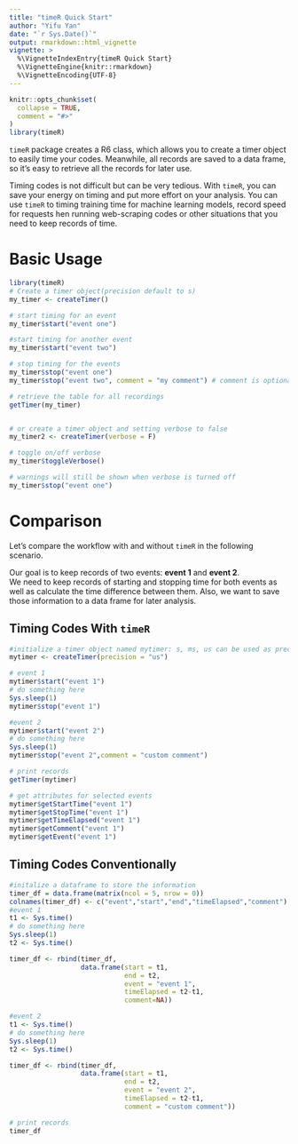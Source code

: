```yaml
---
title: "timeR Quick Start"
author: "Yifu Yan"
date: "`r Sys.Date()`"
output: rmarkdown::html_vignette
vignette: >
  %\VignetteIndexEntry{timeR Quick Start}
  %\VignetteEngine{knitr::rmarkdown}
  %\VignetteEncoding{UTF-8}
---
```


```r
knitr::opts_chunk$set(
  collapse = TRUE,
  comment = "#>"
)
library(timeR)
```

`timeR` package creates a R6 class, which allows you to create a timer object
to easily time your codes. Meanwhile, all records are saved to a data frame, so it's easy to retrieve all the records for later use.

Timing codes is not difficult but can be very tedious. With `timeR`, you can save your energy on timing and put more effort on 
your analysis. You can use `timeR` to timing training time for machine learning models, record speed for requests hen running web-scraping codes or other situations that you need to keep records of time.

# Basic Usage

```r
library(timeR)
# Create a timer object(precision default to s)
my_timer <- createTimer()

# start timing for an event
my_timer$start("event one")

#start timing for another event
my_timer$start("event two")

# stop timing for the events
my_timer$stop("event one")
my_timer$stop("event two", comment = "my comment") # comment is optional

# retrieve the table for all recordings
getTimer(my_timer)


# or create a timer object and setting verbose to false
my_timer2 <- createTimer(verbose = F)

# toggle on/off verbose
my_timer$toggleVerbose()

# warnings will still be shown when verbose is turned off
my_timer$stop("event one")


```


# Comparison

Let's compare the workflow with and without `timeR` in the following scenario.

Our goal is to keep records of two events: **event 1** and **event 2**.  
We need to keep records of starting and stopping time for both events as well as calculate
the time difference between them. Also, we want to save those information to a data frame for later analysis.

## Timing Codes With `timeR`

```r
#initialize a timer object named mytimer: s, ms, us can be used as precision
mytimer <- createTimer(precision = "us")

# event 1
mytimer$start("event 1")
# do something here
Sys.sleep(1)
mytimer$stop("event 1")

#event 2
mytimer$start("event 2")
# do something here
Sys.sleep(1)
mytimer$stop("event 2",comment = "custom comment")

# print records
getTimer(mytimer)

# get attributes for selected events
mytimer$getStartTime("event 1")
mytimer$getStopTime("event 1")
mytimer$getTimeElapsed("event 1")
mytimer$getComment("event 1")
mytimer$getEvent("event 1")
```


## Timing Codes Conventionally

```r
#initalize a dataframe to store the information
timer_df = data.frame(matrix(ncol = 5, nrow = 0))
colnames(timer_df) <- c("event","start","end","timeElapsed","comment")
#event 1
t1 <- Sys.time()
# do something here
Sys.sleep(1)
t2 <- Sys.time()

timer_df <- rbind(timer_df,
                  data.frame(start = t1, 
                             end = t2, 
                             event = "event 1",
                             timeElapsed = t2-t1,
                             comment=NA))

#event 2
t1 <- Sys.time()
# do something here
Sys.sleep(1)
t2 <- Sys.time()

timer_df <- rbind(timer_df,
                  data.frame(start = t1, 
                             end = t2, 
                             event = "event 2",
                             timeElapsed = t2-t1,
                             comment = "custom comment"))

# print records
timer_df
```

